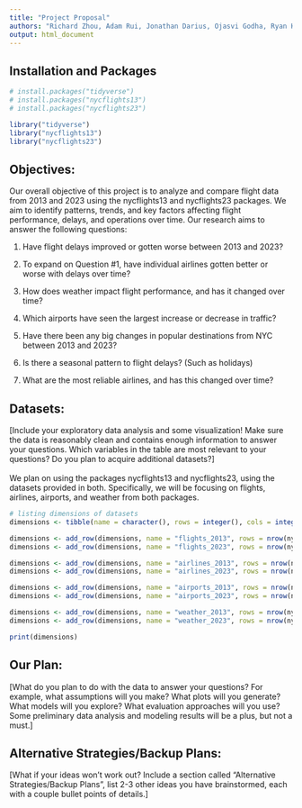 ```yaml
---
title: "Project Proposal"
authors: "Richard Zhou, Adam Rui, Jonathan Darius, Ojasvi Godha, Ryan Huang, Isaac Kang"
output: html_document
---
```


## Installation and Packages

```r
# install.packages("tidyverse")
# install.packages("nycflights13")
# install.packages("nycflights23")

library("tidyverse")
library("nycflights13")
library("nycflights23")
```

## Objectives:

Our overall objective of this project is to analyze and compare flight data from 2013 and 2023 using the nycflights13 and nycflights23 packages. We aim to identify patterns, trends, and key factors affecting flight performance, delays, and operations over time. Our research aims to answer the following questions:

1.   Have flight delays improved or gotten worse between 2013 and 2023?

2.  To expand on Question #1, have individual airlines gotten better or worse with delays over time?

3.  How does weather impact flight performance, and has it changed over time?

4.  Which airports have seen the largest increase or decrease in traffic?

5.  Have there been any big changes in popular destinations from NYC between 2013 and 2023?

6.  Is there a seasonal pattern to flight delays? (Such as holidays)

7.  What are the most reliable airlines, and has this changed over time?

## Datasets:

[Include your exploratory data analysis and some visualization! Make sure the data is reasonably clean and contains enough information to answer your questions. Which variables in the table are most relevant to your questions? Do you plan to acquire additional datasets?]\
\
We plan on using the packages nycflights13 and nycflights23, using the datasets provided in both. Specifically, we will be focusing on flights, airlines, airports, and weather from both packages.

```r
# listing dimensions of datasets
dimensions <- tibble(name = character(), rows = integer(), cols = integer())

dimensions <- add_row(dimensions, name = "flights_2013", rows = nrow(nycflights13::flights), cols = ncol(nycflights13::flights))
dimensions <- add_row(dimensions, name = "flights_2023", rows = nrow(nycflights23::flights), cols = ncol(nycflights23::flights))

dimensions <- add_row(dimensions, name = "airlines_2013", rows = nrow(nycflights13::airlines), cols = ncol(nycflights13::airlines))
dimensions <- add_row(dimensions, name = "airlines_2023", rows = nrow(nycflights23::airlines), cols = ncol(nycflights23::airlines))

dimensions <- add_row(dimensions, name = "airports_2013", rows = nrow(nycflights13::airports), cols = ncol(nycflights13::airports))
dimensions <- add_row(dimensions, name = "airports_2023", rows = nrow(nycflights23::airports), cols = ncol(nycflights23::airports))

dimensions <- add_row(dimensions, name = "weather_2013", rows = nrow(nycflights13::weather), cols = ncol(nycflights13::weather))
dimensions <- add_row(dimensions, name = "weather_2023", rows = nrow(nycflights23::weather), cols = ncol(nycflights23::weather))

print(dimensions)
```

## Our Plan:

[What do you plan to do with the data to answer your questions? For example, what assumptions will you make? What plots will you generate? What models will you explore? What evaluation approaches will you use? Some preliminary data analysis and modeling results will be a plus, but not a must.]

## Alternative Strategies/Backup Plans:

[What if your ideas won’t work out? Include a section called “Alternative Strategies/Backup Plans”, list 2-3 other ideas you have brainstormed, each with a couple bullet points of details.]
